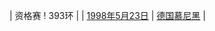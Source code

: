 | 资格赛
! 393环
| {{flagathlete|[[斯维特拉娜·斯米尔诺娃]]|RUS}}
| [[1998年]][[5月23日]]
| [[德国]][[慕尼黑]]
| {{ed|女子10米气手枪资格赛世界纪录}}
<noinclude>[[Category:女子射击世界纪录导航模板|{{PAGENAME}}]]</noinclude>